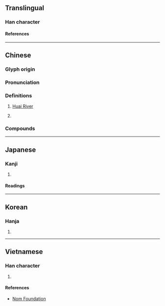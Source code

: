 {{character info}}
==Translingual==

===Han character===
{{Han char|rn=85|rad=水|as=08|sn=11|four=30114|canj=EOG,XEOG|ids=⿰氵隹}}

====References====
{{Han ref|kx=0631.140|dkj=17682|dj=1034.030|hdz=31652.050|uh=6DEE}}

----

==Chinese==
{{zh-forms}}

===Glyph origin===
{{Han etym}}

===Pronunciation===
{{zh-pron
|m=huái
|c=waai4
|mn=hoâi
|mc=y
|oc=y
|cat=pn
}}

===Definitions===
{{zh-hanzi}}

# {{zh-div|河}} [[Huai River]]
# {{surname|zh}}

===Compounds===
{{zh-der|兩淮|別風淮雨|江淮|泊秦淮|淮劇|淮北|淮南|淮南子|淮南雞犬|淮夷|淮安縣|淮左|淮枳|淮水|淮河|淮海戲|淮西|淮軍|淮陰侯|淮陰縣|淮陽縣|淮鹽|秦淮河|臥理淮陽|黃淮平原|窯淮|淮安}}

----

==Japanese==

===Kanji===
{{ja-kanji|grade=|rs=水08}}

# {{rfdef|ja|sort=水08}}

====Readings====
{{ja-readings
|goon=え<ゑ
|kanon=かい<くわい
|kanyoon=わい
|kun=ひとしくする, かこむ
}}

----

==Korean==

===Hanja===
{{ko-hanja|회}}

# {{rfdef|ko|sort=水08}}

----

==Vietnamese==

===Han character===
{{vi-readings|rs=水08|reading=hoài, choài}}

# {{rfdef|vi|sort=水08}}

====References====
* [http://nomfoundation.org/common/nom_details.php?codepoint=6dee Nom Foundation]
